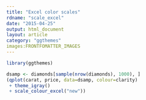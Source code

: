 ```yaml
---
title: "Excel color scales"
rdname: "scale_excel"
date: "2015-04-25"
output: html_document
layout: article
category: "ggthemes"
images:FRONTFOMATTER_IMAGES
---
```


```r
library(ggthemes)
```

```r
dsamp <- diamonds[sample(nrow(diamonds), 1000), ]
(qplot(carat, price, data=dsamp, colour=clarity)
 + theme_igray()
 + scale_colour_excel("new"))



```